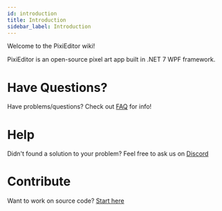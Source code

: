 ```yaml
---
id: introduction
title: Introduction
sidebar_label: Introduction
---
```

Welcome to the PixiEditor wiki!

PixiEditor is an open-source pixel art app built in .NET 7 WPF framework.

# Have Questions?
Have problems/questions? Check out [FAQ](faq) for info! 

# Help
Didn't found a solution to your problem? Feel free to ask us on [Discord](https://discord.com/invite/qSRMYmq)

# Contribute
Want to work on source code? [Start here](start-here)
